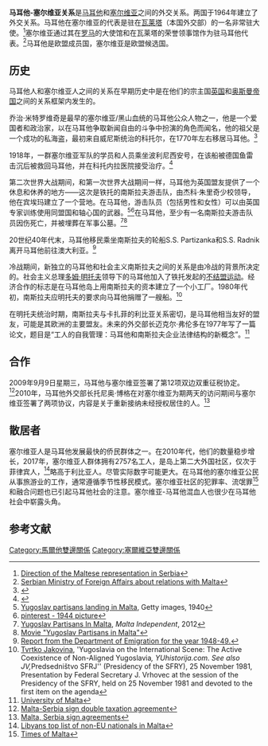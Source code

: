 {{Short description|1=马耳他共和国和塞尔维亚共和国之间的外交关系}}
{{bilateral|馬爾他－塞爾維亞|Malta|Serbia}}

'''马耳他-塞尔维亚关系'''是[[马耳他|马耳他]]和[[塞尔维亚|塞尔维亚]]之间的外交关系。两国于1964年建立了外交关系。马耳他在塞尔维亚的代表是驻在[[瓦莱塔|瓦莱塔]]（本国外交部）的一名非常驻大使。<ref>[http://www.mfa.gov.mt/images/files/file/211_SERBIA.pdf Direction of the Maltese representation in Serbia]</ref>塞尔维亚通过其在[[罗马|罗马]]的大使馆和在瓦莱塔的荣誉领事馆作为驻马耳他代表。<ref>[http://www.mfa.gov.rs/Policy/Bilaterala/Malta/index_e.html Serbian Ministry of Foreign Affairs about relations with Malta]</ref>马耳他是欧盟成员国，塞尔维亚是欧盟候选国。

== 历史 ==
马耳他人和塞尔维亚人之间的关系在早期历史中是在他们的宗主国[[英国|英国]]和[[奥斯曼帝国|奥斯曼帝国]]之间的关系框架内发生的。

乔治·米特罗维奇是最早的塞尔维亚/黑山血统的马耳他公众人物之一，他是一个爱国者和政治家，以在马耳他争取新闻自由的斗争中扮演的角色而闻名，他的祖父是一个成功的私海盗，最初来自威尼斯统治的科托尔，在1770年左右移居马耳他。<ref name="times2015-03-08">{{cite news |last1=Mangion |first1=Fabian |title=Recalling a brave, sincere patriot forgotten by Malta |url=https://www.timesofmalta.com/articles/view/20150308/life-features/Recalling-a-brave-sincere-patriot-forgotten-by-Malta.559170 |work=[[Times_of_Malta|Times of Malta]] |date=2015-03-08 |archiveurl=https://www.webcitation.org/74ucOhfRp?url=https://www.timesofmalta.com/articles/view/20150308/life-features/Recalling-a-brave-sincere-patriot-forgotten-by-Malta.559170 |archivedate=2018-12-24 |access-date=2018-12-24 |dead-url=no }}</ref>

1918年，一群塞尔维亚军队的学员和人员乘坐波利尼西安号，在该船被德国鱼雷击沉后被救回马耳他，并在科托内拉医院接受治疗。<ref>{{cite web |title=AGIUS WORLD WAR ONE |url=http://agiusww1.com/page-57/ |website=AGIUS WORLD WAR ONE}}</ref>

第二次世界大战期间，和第一次世界大战期间一样，马耳他为英国盟友提供了一个休息和休养的地方——这次是铁托的南斯拉夫游击队，由杰科·朱里奇少校领导，他在宾埃玛建立了一个营地。在马耳他，游击队员（包括男性和女性）可以由英国专家训练使用同盟国和轴心国的武器。<ref>[https://www.gettyimages.be/detail/nieuwsfoto's/yugoslav-partisans-some-injured-arriving-in-malta-for-a-nieuwsfotos/141557039#/yugoslav-partisans-some-injured-arriving-in-malta-for-a-convalescent-picture-id141557039 Yugoslav partisans landing in Malta], Getty images, 1940</ref><ref>[https://www.pinterest.com/pin/291045194649789450/ pinterest - 1944 picture]</ref>在马耳他，至少有一名南斯拉夫游击队员因伤死亡，并被埋葬在军事公墓。<ref>[http://www.independent.com.mt/articles/2012-09-02/news/yugoslav-partisans-in-malta-315299/ Yugoslav Partisans In Malta], ''Malta Independent'', 2012</ref><ref>[http://colonialfilm.org.uk/node/5510 Movie "Yugoslav Partisans in Malta"]</ref>

20世纪40年代末，马耳他移民乘坐南斯拉夫的轮船S.S. Partizanka和S.S. Radnik离开马耳他前往澳大利亚。<ref>[http://www.maltamigration.com/library/governmentreports/1948.shtml Report from the Department of Emigration for the year 1948-49.]</ref>

冷战期间，新独立的马耳他和社会主义南斯拉夫之间的关系是由冷战的背景所决定的。社会主义总理[[多姆·明托夫|多姆·明托夫]]领导下的马耳他加入了铁托发起的[[不结盟运动|不结盟运动]]。经济合作的标志是在马耳他岛上用南斯拉夫的资本建立了一个小工厂。1980年代初，南斯拉夫应明托夫的要求向马耳他捐赠了一艘船。<ref>[http://www.yuhistorija.com/int_relations_txt01.html Tvrtko Jakovina], 'Yugoslavia on the International Scene: The Active Coexistence of Non-Aligned Yugoslavia'', YUhistorija.com. See also JV, ''Predsedništvo SFRJ'' (Presidency of the SFRY), 25 November 1981, Presentation by Federal Secretary J. Vrhovec at the session of the Presidency of the SFRY, held on 25 November 1981 and devoted to the first item on the agenda</ref>

在明托夫统治时期，南斯拉夫与卡扎菲的利比亚关系密切，是马耳他相当友好的盟友，可能是其欧洲的主要盟友。未来的外交部长迈克尔·弗伦多在1977年写了一篇论文，题目是“工人的自我管理：马耳他和南斯拉夫企业法律结构的新概念”。<ref>[https://www.um.edu.mt/cls/events University of Malta]</ref>

== 合作 ==
2009年9月9日星期三，马耳他与塞尔维亚签署了第12项双边双重征税协定。<ref>[http://www.cc-advocates.com/news/20090910-malta-serbia-double-tax-treaty-signed.htm Malta-Serbia sign double taxation agreement]</ref>2010年，马耳他外交部长托尼奥·博格在对塞尔维亚为期两天的访问期间与塞尔维亚签署了两项协议，内容是关于重新接纳未经授权居住的人。<ref>[http://www.timesofmalta.com/articles/view/20100705/local/malta-serbia-sign-agreements.316240 Malta, Serbia sign agreements]</ref>
== 散居者 ==
塞尔维亚人是马耳他发展最快的侨民群体之一。在2010年代，他们的数量稳步增长，2017年，塞尔维亚人群体拥有2757名工人，是岛上第二大外国社区，仅次于菲律宾人，<ref>[http://www.maltatoday.com.mt/news/national/82621/libyans_top_list_of_noneu_nationals_in_malta_#.WifuddKWbIU Libyans top list of non-EU nationals in Malta]</ref>略高于利比亚人。尽管实际数字可能更大。在马耳他的塞尔维亚公民从事旅游业的工作，通常遵循季节性移民模式。塞尔维亚社区的犯罪率、流氓罪<ref>[https://www.timesofmalta.com/articles/view/20170707/local/bugibba-residents-see-red-as-rival-serbian-supporters-clash-and-resort.652595 Times of Malta]</ref>和融合问题也已引起马耳他社会的注意。塞尔维亚-马耳他混血人也很少在马耳他社会中崭露头角。

==参考文献==
{{reflist}}

{{马耳他外交}}
{{塞尔维亚外交}}
[[Category:馬爾他雙邊關係|Category:馬爾他雙邊關係]]
[[Category:塞爾維亞雙邊關係|Category:塞爾維亞雙邊關係]]